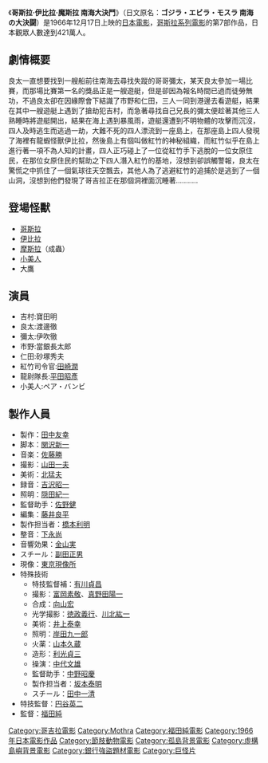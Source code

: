 {{Infobox Film
| name               = 哥斯拉·伊比拉·魔斯拉 南海大決鬥
| original_name      = ゴジラ・エビラ・モスラ 南海の大決闘
| image              = 南海の大決闘.jpg
| caption            = 
| director           = [[福田純|福田純]]
| producer           = [[田中友幸|田中友幸]]
| writer             = [[關澤新一|關澤新一]]
| starring           = 
| music              = [[佐藤勝|佐藤勝]]
| narrator           = 
| cinematography     = 
| editing            = 
| production_company = [[東寶電影公司|東寶]]
| distributor        = [[東寶電影公司|東寶]]
| released           = 1966年12月17日
| runtime            = 87分鐘
| country            = {{JPN}}
| language           = 日語
| budget             = 
| gross              = 3億3000萬[[日幣|日幣]]
| preceded_by        = [[怪獸大戰爭|怪獸大戰爭]]
| followed_by        = [[怪獸島決戰_哥吉拉之子|怪獸島決戰 哥吉拉之子]]
| website            = 
| amg_id             = 
| imdb_id            = 
| cn_name            = 
| hk_name            = 
| tw_name            = 
}}
《'''哥斯拉·伊比拉·魔斯拉 南海大決鬥'''》（日文原名：'''ゴジラ・エビラ・モスラ 南海の大決闘'''）是1966年12月17日上映的[[日本|日本]][[電影|電影]]，[[哥斯拉系列電影|哥斯拉系列電影]]的第7部作品，日本觀眾人數達到421萬人。

== 劇情概要 ==
良太一直想要找到一艘船前往南海去尋找失蹤的哥哥彌太，某天良太參加一場比賽，而那場比賽第一名的獎品正是一艘遊艇，但是卻因為報名時間已過而徒勞無功，不過良太卻在因緣際會下結識了市野和仁田，三人一同到港邊去看遊艇，結果在其中一艘遊艇上遇到了搶劫犯吉村，而急著尋找自己兄長的彌太便趁著其他三人熟睡時將遊艇開出，結果在海上遇到暴風雨，遊艇還遭到不明物體的攻擊而沉沒，四人及時逃生而逃過一劫，大難不死的四人漂流到一座島上，在那座島上四人發現了海裡有龍蝦怪獸伊比拉，然後島上有個叫做紅竹的神秘組織，而紅竹似乎在島上進行著一項不為人知的計畫，四人正巧碰上了一位從紅竹手下逃脫的一位女原住民，在那位女原住民的幫助之下四人潛入紅竹的基地，沒想到卻誤觸警報，良太在驚慌之中抓住了一個氣球往天空飄去，其他人為了逃避紅竹的追捕於是逃到了一個山洞，沒想到他們發現了哥吉拉正在那個洞裡面沉睡著...........

== 登場怪獸 ==
*[[哥斯拉|哥斯拉]]
*[[伊比拉|伊比拉]]
*[[摩斯拉|摩斯拉]]（成蟲）
*[[小美人|小美人]]
*大鷹

== 演員 ==
* 吉村:寶田明
* 良太:渡邊徹
* 彌太:伊吹徹
* 市野:當銀長太郎
* 仁田:砂塚秀夫
* 紅竹司令官:[[田崎潤|田崎潤]]
* 龍尉隊長:[[平田昭彥|平田昭彥]]
* 小美人:ペア・バンビ

== 製作人員 ==
* 製作：[[田中友幸|田中友幸]]
* 脚本：[[関沢新一|関沢新一]]
* 音楽：[[佐藤勝|佐藤勝]]
* 撮影：[[山田一夫|山田一夫]]
* 美術：[[北猛夫|北猛夫]]
* 録音：[[吉沢昭一|吉沢昭一]]
* 照明：[[隠田紀一|隠田紀一]]
* 監督助手：[[佐野健|佐野健]]
* 編集：[[藤井良平|藤井良平]]
* 製作担当者：[[橋本利明|橋本利明]]
* 整音：[[下永尚|下永尚]]
* 音響効果：[[金山実|金山実]]
* スチール：[[副田正男|副田正男]]
* 現像：[[東京現像所|東京現像所]]
* 特殊技術
** 特技監督補：[[有川貞昌|有川貞昌]]
** 撮影：[[富岡素敬|富岡素敬]]、[[真野田陽一|真野田陽一]]
** 合成：[[向山宏|向山宏]]
** 光学撮影：[[徳政義行|徳政義行]]、[[川北紘一|川北紘一]]
** 美術：[[井上泰幸|井上泰幸]]
** 照明：[[岸田九一郎|岸田九一郎]]
** 火薬：[[山本久蔵|山本久蔵]]
** 造形：[[利光貞三|利光貞三]]
** 操演：[[中代文雄|中代文雄]]
** 監督助手：[[中野昭慶|中野昭慶]]
** 製作担当者：[[坂本泰明|坂本泰明]]
** スチール：[[田中一清|田中一清]]
* 特技監督：[[円谷英二|円谷英二]]
* 監督：[[福田純|福田純]]

{{Godzilla}}
{{Mothra}}
{{福田純監督作品}}
{{DEFAULTSORT:Gojira, Ebira, Mosura Nankai no Daikettō}}
[[Category:哥吉拉電影|Category:哥吉拉電影]]
[[Category:Mothra|Category:Mothra]]
[[Category:福田純電影|Category:福田純電影]]
[[Category:1966年日本電影作品|Category:1966年日本電影作品]]
[[Category:節肢動物電影|Category:節肢動物電影]]
[[Category:孤島背景電影|Category:孤島背景電影]]
[[Category:虛構島嶼背景電影|Category:虛構島嶼背景電影]]
[[Category:銀行強盜題材電影|Category:銀行強盜題材電影]]
[[Category:巨怪片|Category:巨怪片]]